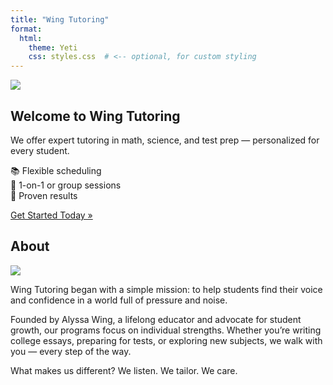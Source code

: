 ```yaml
---
title: "Wing Tutoring"
format:
  html:
    theme: Yeti
    css: styles.css  # <-- optional, for custom styling
---
```


<!-- 🖼️ Full-screen banner image -->
<img src="images/banner4.jpeg" class="hero-banner">

## Welcome to Wing Tutoring

We offer expert tutoring in math, science, and test prep — personalized for every student.

📚 Flexible scheduling  
💬 1-on-1 or group sessions  
🌟 Proven results

[Get Started Today »](services.qmd)


## About
<img src="images/dog_card.jpeg" class="hero-banner">
<div class="narrative-block">

Wing Tutoring began with a simple mission: to help students find their voice and confidence in a world full of pressure and noise.

Founded by Alyssa Wing, a lifelong educator and advocate for student growth, our programs focus on individual strengths. Whether you're writing college essays, preparing for tests, or exploring new subjects, we walk with you — every step of the way.

What makes us different? We listen. We tailor. We care.

</div>
